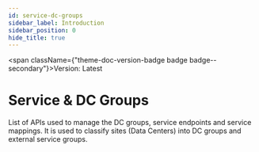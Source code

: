 ```yaml
---
id: service-dc-groups
sidebar_label: Introduction
sidebar_position: 0
hide_title: true
---
```



<span className={"theme-doc-version-badge badge badge--secondary"}>Version: Latest</span>

# Service &amp; DC Groups



List of APIs used to manage the DC groups, service endpoints and service mappings. It is used to classify sites (Data Centers) into DC groups and external service groups.


      